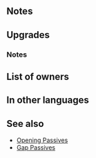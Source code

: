 {{Weapon Infobox
|tagid=SID_友情の花の杖＋
|weaponType=Staff
|might=12
|range=2
|effect=At start of turn, grants Atk/Def+5 to ally with the highest Spd for 1 turn. (Excludes unit.)
|cost=300
|exclusive=0
|statModifiers=0,12,0,0,0
|required=Rapport Wand
|refinePaths=default
|refineSP=350
|refineMedals=500
|refineStones=50
|effectSkill1=Calculates damage from staff like other weapons.
|iconSkill1=Wrathful Staff W.png
|tagidExtraSkill1=神
|effectSkill2=Foe cannot counterattack.
|iconSkill2=Dazzling Staff W.png
|tagidExtraSkill2=幻
|properties=
}}
==Notes==
{{Bonuses}}{{SelectStat|Spd}}
==Upgrades==
{{Weapon Upgrade List}}
===Notes===
{{Staff Plus Refines}}
==List of owners==
{{Skill Hero List}}
==In other languages==
{{OtherLanguages
|english=Rapport Wand+
|japanese=友情の花の杖＋
|german=Blütenstab+
|spanishEU=Varita afable +
|spanishLA=Varita afable +
|french=Bâton fleuri +
|italian=Stecca amicale+
|chineseTW=友情之花杖＋
|portuguese=Vara harmonia+
}}
==See also==
{{See also skills|cond=Description LIKE '%start of turn%grants%to ally with the highest%' AND NOT (Description LIKE '% Atk+%' OR Description LIKE '% Spd+%' OR Description LIKE '% Def+%' OR Description LIKE '% Res+%') OR Description LIKE '%start of turn%grants%bonus%to ally with the highest%'|columns=3}}
* [[Skill families#Opening|Opening Passives]]
* [[Skill families#Gap|Gap Passives]]
{{Weapons Navbox}}